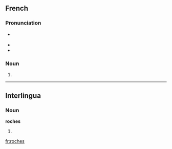 ==French==

===Pronunciation===
* {{IPA|/ʁɔʃ/|lang=fr}} {{X-SAMPA|/ROS/}}
* {{rhymes|ɔʃ|lang=fr}}
* {{homophones|roche|lang=fr}}

===Noun===
{{fr-noun|f|roche|type=plural}}

# {{plural of|roche|lang=French}}

----

==Interlingua==

===Noun===
'''roches'''

# {{plural of|[[roc]]|lang=Interlingua}}

[[fr:roches]]